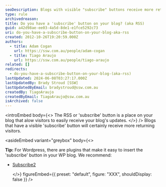 ```yaml
---
seoDescription: Blogs with visible "subscribe" buttons receive more returning visitors, encouraging loyalty and engagement.
type: rule
archivedreason:
title: Do you have a 'subscribe' button on your blog? (aka RSS)
guid: a42d98ae-ee03-4a5d-8de1-e1fce5292c73
uri: do-you-have-a-subscribe-button-on-your-blog-aka-rss
created: 2012-10-26T19:20:59.000Z
authors:
  - title: Adam Cogan
    url: https://ssw.com.au/people/adam-cogan
  - title: Tiago Araujo
    url: https://ssw.com.au/people/tiago-araujo
related: []
redirects:
  - do-you-have-a-subscribe-button-on-your-blog-(aka-rss)
lastUpdated: 2024-06-08T03:27:17.000Z
lastUpdatedBy: Brady Stroud [SSW]
lastUpdatedByEmail: bradystroud@ssw.com.au
createdBy: TiagoAraujo
createdByEmail: TiagoAraujo@ssw.com.au
isArchived: false
---
```


<introEmbed
  body={<>
The RSS or 'subscribe' button is a place on your blog that alow visitors to easily receive your blog's updates.
  </>}
/>
Blogs that have a visible 'subscribe' button will certainly receive more returning visitors.


<asideEmbed
  variant="greybox"
  body={<>
    
**Tip:** For Wordpress, there are plugins that make it easy to insert the 'subscribe' button in your WP blog. We recommend:

- [Subscribe2](http://subscribe2.wordpress.com/)

  </>}
  figureEmbed={{
    preset: "default",
    figure: "XXX",
    shouldDisplay: false
  }}
/>
